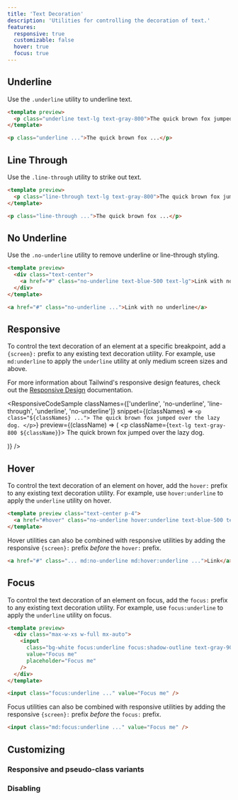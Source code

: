 ```yaml
---
title: 'Text Decoration'
description: 'Utilities for controlling the decoration of text.'
features:
  responsive: true
  customizable: false
  hover: true
  focus: true
---
```




## Underline

Use the `.underline` utility to underline text.

```html
<template preview>
  <p class="underline text-lg text-gray-800">The quick brown fox jumped over the lazy dog.</p>
</template>

<p class="underline ...">The quick brown fox ...</p>
```

## Line Through

Use the `.line-through` utility to strike out text.

```html
<template preview>
  <p class="line-through text-lg text-gray-800">The quick brown fox jumped over the lazy dog.</p>
</template>

<p class="line-through ...">The quick brown fox ...</p>
```

## No Underline

Use the `.no-underline` utility to remove underline or line-through styling.

```html
<template preview>
  <div class="text-center">
    <a href="#" class="no-underline text-blue-500 text-lg">Link with no underline</a>
  </div>
</template>

<a href="#" class="no-underline ...">Link with no underline</a>
```

## Responsive

To control the text decoration of an element at a specific breakpoint, add a `{screen}:` prefix to any existing text decoration utility. For example, use `md:underline` to apply the `underline` utility at only medium screen sizes and above.

For more information about Tailwind's responsive design features, check out the [Responsive Design](/docs/responsive-design) documentation.

<ResponsiveCodeSample
  classNames={['underline', 'no-underline', 'line-through', 'underline', 'no-underline']}
  snippet={(classNames) => `
    <p class="${classNames} ...">
      The quick brown fox jumped over the lazy dog.
    </p>
  `}
  preview={(className) => (
    <p className={`text-lg text-gray-800 ${className}`}>
      The quick brown fox jumped over the lazy dog.
    </p>
  )}
/>

## Hover

To control the text decoration of an element on hover, add the `hover:` prefix to any existing text decoration utility. For example, use `hover:underline` to apply the `underline` utility on hover.

```html
<template preview class="text-center p-4">
  <a href="#hover" class="no-underline hover:underline text-blue-500 text-lg">Link</a>
</template>
```

Hover utilities can also be combined with responsive utilities by adding the responsive `{screen}:` prefix _before_ the `hover:` prefix.

```html
<a href="#" class="... md:no-underline md:hover:underline ...">Link</a>
```

## Focus

To control the text decoration of an element on focus, add the `focus:` prefix to any existing text decoration utility. For example, use `focus:underline` to apply the `underline` utility on focus.

```html
<template preview>
  <div class="max-w-xs w-full mx-auto">
    <input
      class="bg-white focus:underline focus:shadow-outline text-gray-900 appearance-none inline-block w-full text-gray-900 border rounded py-3 px-4 focus:outline-none"
      value="Focus me"
      placeholder="Focus me"
    />
  </div>
</template>

<input class="focus:underline ..." value="Focus me" />
```

Focus utilities can also be combined with responsive utilities by adding the responsive `{screen}:` prefix _before_ the `focus:` prefix.

```html
<input class="md:focus:underline ..." value="Focus me" />
```

## Customizing

### Responsive and pseudo-class variants

<Variants plugin="textDecoration" />

### Disabling

<Disabling plugin="textDecoration" />
